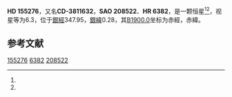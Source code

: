 {{Starbox begin
| name = HD 155276
}}
{{Starbox observe
| epoch = [[J2000.0|J2000.0]]
| constell = {{星座名待查}}<ref name=SIMBAD>{{cite web
 | url=http://simbad.u-strasbg.fr/simbad/sim-id?Ident=HR+6382
 | title =Pulsating variable Star
 | publisher=Centre de Données astronomiques de Strasbourg
 | work=SIMBAD
 | accessdate=2012-07-13}}</ref><ref name=DATA>{{cite web
 | url=http://vizier.u-strasbg.fr/viz-bin/VizieR-5?-out.add=.&-source=5050&-corr=PK=HR&-out.max=9999&HR=6382
 | title=VizieR Detailed Page
 | accessdate=2012-07-13
 | archive-date=2016-03-05
 | archive-url=https://web.archive.org/web/20160305004129/http://vizier.u-strasbg.fr/viz-bin/VizieR-5?-out.add=.&-source=5050&-corr=PK=HR&-out.max=9999&HR=6382
 | dead-url=no
 }}</ref>
| 星官 = 
| ra = {{RA|17|12|16.5}}<ref name=SIMBAD /><ref name=DATA />
| dec = {{DEC|-38|49|20}}<ref name=SIMBAD /><ref name=DATA />
| appmag_v = 6.3<ref name=SIMBAD /><ref name=DATA />
}}
{{Starbox character
| class = K1IIICNII<ref name=SIMBAD /><ref name=DATA />
| b-v = 1.05<ref name=SIMBAD /><ref name=DATA />
| u-b = <ref name=SIMBAD /><ref name=DATA />
| r-i = <ref name=SIMBAD /><ref name=DATA />
| variable = 
}}
{{Starbox astrometry
| radial_v = 
| prop_mo_ra = -32
| parallax = 
| p_error = 
}}
{{Starbox catalog
| names =CD-3811632，[[SAO星表|SAO]] 208522，[[HD星表|HD]] 155276，[[HR星表|HR]] 6382}}
{{Starbox reference |Simbad=HR+6382}}
{{Starbox end}}

'''HD 155276'''，又名'''CD-3811632'''，'''SAO 208522'''、'''HR 6382'''，是一颗恒星<ref name=SIMBAD /><ref name=DATA />，视星等为6.3，位于[[銀道座標系|銀經]]347.95，[[銀道座標系|銀緯]]0.28，其[[B1900.0|B1900.0]]坐标为赤經{{RA|17|5|24.3}}，赤緯{{DEC|-38|0.28|52}}。

== 参考文献 ==
{{reflist}}

{{star-stub}}

[[Category:HD和HDE天體|155276]]
[[Category:HR天體|6382]]
[[Category:SAO天體|208522]]